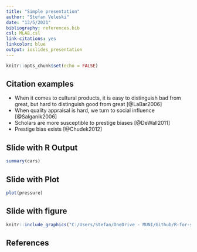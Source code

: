 ```yaml
---
title: "Simple presentation"
author: "Stefan Veleski"
date: "13/5/2021"
bibliography: references.bib
csl: MLA8.csl
link-citations: yes
linkcolor: blue
output: ioslides_presentation
---
```


```r
knitr::opts_chunk$set(echo = FALSE)
```

## Citation examples

-   When it comes to cultural products, it is easy to distinguish bad from great, but hard to distinguish good from great [@LaBar2006]
-   When quality appraisal is hard, we turn to social influence [@Salganik2006]
-   Scholars are more susceptible to prestige biases [@DeWall2011]
-   Prestige bias exists [@Chudek2012]

## Slide with R Output

```r
summary(cars)
```

## Slide with Plot

```r
plot(pressure)
```

## Slide with figure

```r
knitr::include_graphics("C:/Users/Stefan/OneDrive - MUNI/Github/R-for-students-of-literature/RMarkdown/Presentations/MUNI.png")
```

## References
